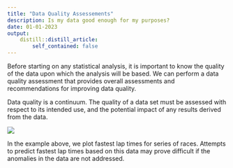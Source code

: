 ```yaml
---
title: "Data Quality Assessements"
description: Is my data good enough for my purposes?
date: 01-01-2023
output:
    distill::distill_article:
        self_contained: false
---
```


Before starting on any statistical analysis, it is important to know  the quality of the data upon which the analysis will be based. We can perform a data quality assessment that provides overall assessments and recommendations for improving data quality. 

Data quality is a continuum. The quality of a data set must be assessed with respect to its intended use, and the potential impact of any results derived from the data. 

![](Screenshot.png)

In the example above, we plot fastest lap times for series of races. Attempts to predict fastest lap times based on this data may prove difficult if the anomalies in the data are not addressed.



